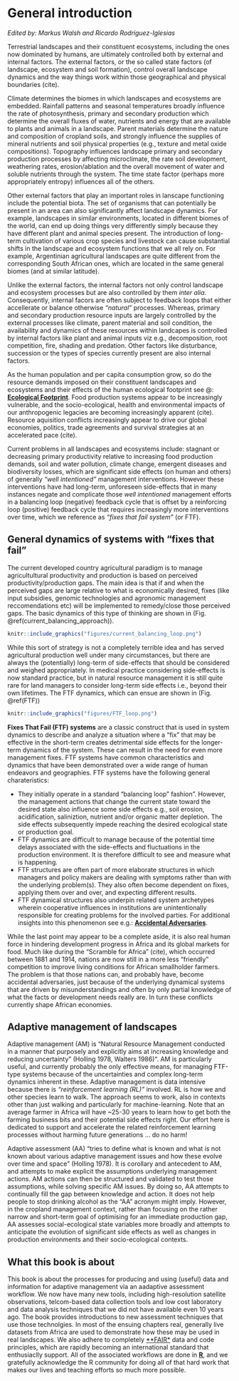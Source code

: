 # General introduction {#introduction}

*Edited by: Markus Walsh and Ricardo Rodríguez-Iglesias*


Terrestrial landscapes and their constituent ecosystems, including the ones now dominated by humans, are ultimately controlled both by external and internal factors. The external factors, or the so called state factors (of landscape, ecosystem and soil formation), control overall landscape dynamics and the way things work within those geographical and physical boundaries (cite).  

Climate determines the biomes in which landscapes and ecosystems are embedded. Rainfall patterns and seasonal temperatures broadly influence the rate of photosynthesis, primary and secondary production which determine the overall fluxes of water, nutrients and energy that are available to plants and animals in a landscape. Parent materials determine the nature and composition of cropland soils, and strongly influence the supplies of mineral nutrients and soil physical properties (e.g., texture and metal oxide compositions). Topography influences landscape primary and secondary production processes by affecting microclimate, the rate soil development, weathering rates, erosion/ablation and the overall movement of water and soluble nutrients through the system. The time state factor (perhaps more appropriately entropy) influences all of the others.

Other external factors that play an important roles in lanscape functioning include the potential biota. The set of organisms that can potentially be present in an area can also significantly affect landscape dynamics. For example, landscapes in similar environments, located in different biomes of the world, can end up doing things very differently simply because they have different plant and animal species present. The introduction of long-term cultivation of various crop species and livestock can cause substantial shifts in the landscape and ecosystem functions that we all rely on. For example, Argentinian agricultural landscapes are quite different from the corresponding South African ones, which are located in the same general biomes (and at similar latitude).

Unlike the external factors, the internal factors not only control landscape and ecosystem processes but are also controlled by them *inter alia*. Consequently, internal facors are often subject to feedback loops that either accellerate or balance otherwise *"natural"* processes. Whereas, primary and secondary production resource inputs are largely controlled by the external processes like climate, parent material and soil condition, the availability and dynamics of these resources within landcapes is controlled by internal factors like plant and animal inputs viz e.g., decomposition, root competition, fire, shading and predation. Other factors like disturbance, succession or the types of species currently present are also internal factors. 

As the human population and per capita consumption grow, so do the resource demands imposed on their constituent landscapes and ecosystems and their effects of the human ecological footprint see @: [**Ecological Footprint**](https://www.footprintnetwork.org/our-work/ecological-footprint/). Food production systems appear to be increasingly vulnerable, and the socio-ecological, health and environmental impacts of our anthropogenic legacies are becoming increasingly apparent (cite). Resource aquisition conflicts increasingly appear to drive our global economies, politics, trade agreements and survival strategies at an accelerated pace (cite).

Current problems in all landscapes and ecosystems include: stagnant or decreasing primary productivity relative to increasing food production demands, soil and water pollution, climate change, emergent diseases and biodiversity losses, which are significant side effects (on human and others) of generally *"well intentioned"* management interventions. However these interventions have had long-term, unforeseen side-effects that in many instances negate and complicate those *well intentioned* management efforts in a balancing loop (negative) feedback cycle that is offset by a reinforcing loop (positive) feedback cycle that requires increasingly more interventions over time, which we reference as *"fixes that fail system"* (or FTF).

## General dynamics of systems with "fixes that fail"

The current developed country agricultural paradigm is to manage agricultultural productivity and production is based on perceived productivity/production gaps. The main idea is that if and when the perceived gaps are large relative to what is economically desired, fixes (like input subsidies, genomic technologies and agronomic management reccomendations etc) will be implemented to remedy/close those perceived gaps. The basic dynamics of this type of thinking are shown in (Fig. \@ref(current_balancing_approach)).

```r
knitr::include_graphics("figures/current_balancing_loop.png")
```

While this sort of strategy is not a completely terrible idea and has served agricultural production well under many circumstances, but there are always the (potentially) long-term of side-effects that should be considered and weighed appropriately. In medical practice considering side-effects is now standard practice, but in natural resource management it is still quite rare for land managers to consider long-term side effects i.e., beyond their own lifetimes. The FTF dynamics, which can ensue are shown in (Fig. \@ref(FTF))

```r
knitr::include_graphics("figures/FTF_loop.png")
```

**Fixes That Fail (FTF) systems** are a classic construct that is used in system dynamics to describe and analyze a situation where a “fix” that may be effective in the short-term creates detrimental side effects for the longer-term dynamics of the system. These can result in the need for even more management fixes. FTF systems have common characteristics and dynamics that have been demonstrated over a wide range of human endeavors and geographies. FTF systems have the following general charateristics:

* They initially operate in a standard “balancing loop” fashion". However, the management actions that change the current state toward the desired state also influence some side effects e.g., soil erosion, acidification, saliniztion, nutrient and/or organic matter depletion. The side effects subsequently impede reaching the desired ecological state or production goal.
* FTF dynamics are difficult to manage because of the potential time delays associated with the side-effects and fluctuations in the production environment. It is therefore difficult to see and measure what is happening.
* FTF structures are often part of more elaborate structures in which managers and policy makers are dealing with symptoms rather than with the underlying problem(s). They also often become dependent on fixes, applying them over and over, and expecting different results.
* FTF dynamical structures also underpin related system archetypes wherein cooperative influences in institutions are unintentionally responsible for creating problems for the involved parties. For additional insights into this phenomenon see e.g.: [**Accidental Adversaries**](https://thesystemsthinker.com/accidental-adversaries-when-friends-become-foes/).

While the last point may appear to be a complete aside, it is also real human force in hindering development progress in Africa and its global markets for food. Much like during the "Scramble for Africa" (cite), which occurred between 1881 and 1914, nations are now still in a more less "friendly" competition to improve living conditions for African smallholder farmers. The problem is that those nations can, and probably have, become accidental adversaries, just because of the underlying dynamical systems that are driven by misunderstandings and often by only partial knowledge of what the facts or development needs really are. In turn these conflicts currently shape African economies.

## Adaptive management of landscapes

Adaptive management (AM) is “Natural Resource Management conducted in a manner that purposely and explicitly aims at increasing knowledge and reducing uncertainty” (Holling 1978, Walters 1986)". AM is particularly useful, and currently probably the only effective means, for managing FTF-type systems because of the uncertainties and complex long-term dynamics inherent in these. Adaptive management is data intensive because there is *"reinforcement learning (RL)"* involved. RL is how we and other species learn to walk. The approach seems to work, also in contexts other than just walking and particularly for machine-learning. Note that an average farmer in Africa will have ~25-30 years to learn how to get both the farming business bits and their potential side effects right. Our effort here is dedicated to support and accelerate the related reinforcement learning processes without harming future generations ... do no harm!

Adaptive assessment (AA) “tries to define what is known and what is not known about various adaptive management issues and how these evolve over time and space” (Holling 1978). It is corollary and antecedent to AM, and attempts to make explicit the assumptions underlying management actions. AM actions can then be structured and validated to test those assumptions, while solving specific AM issues. By doing so, AA attempts to continually fill the gap between knowledge and action. It does not help people to stop drinking alcohol as the "AA" acronym might imply. However, in the cropland management context, rather than focusing on the rather narrow and short-term goal of optimising for an immediate production gap, AA assesses social-ecological state variables more broadly and attempts to anticipate the evolution of significant side effects as well as changes in production environments and their socio-ecological contexts.

## What this book is about

This book is about the processes for producing and using (useful) data and information for adaptive management via an aadaptive assessment workflow. We now have many new tools, including high-resolution satellite observations, telcom-based data collection tools and low cost laboratory and data analysis techniques that we did not have available even 10 years ago. The book provides introductions to new assessment techniques that use those technolgies. In most of the ensuing chapters real, generally live datasets from Africa are used to demonstrate how these may be used in real landscapes. We also adhere to completely [**FAIR*](https://www.go-fair.org/fair-principles/) data and code principles, which are rapidly becoming an international standard that enthusiaclly support. All of the associated workflows are done in [**R**](https://www.r-project.org/), and we gratefully acknowledge the R community for doing all of that hard work that makes our lives and teaching efforts so much more possible.


